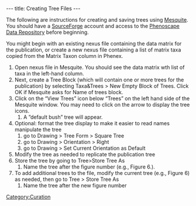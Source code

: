 ---
title: Creating Tree Files
---

The following are instructions for creating and saving trees using [http://mesquiteproject.org/mesquite/mesquite.html Mesquite].  You should have a [http://sourceforge.net/ SourceForge] account and access to the [[Data_Repository_Access_Instructions|Phenoscape Data Repository]] before beginning.

You might begin with an existing nexus file containing the data matrix for the publication, or create a new nexus file containing a list of matrix taxa copied from the Matrix Taxon column in Phenex. 


# Open nexus file in Mesquite. You should see the data matrix wth list of taxa in the left-hand column.
# Next, create a Tree Block (which will contain one or more trees for the publication) by selecting Taxa&Trees > New Empty Block of Trees.  Click OK if Mesquite asks for Name of trees block.
# Click on the “View Trees” icon below “Trees” on the left hand side of the Mesquite window.  You may need to click on the arrow to display the tree icons. 
## A ”default bush” tree will appear.  
# Optional: format the tree display to make it easier to read names manipulate the tree
## go to Drawing > Tree Form > Square Tree
## go to Drawing > Orientation > Right
## go to Drawing > Set Current Orientation as Default
# Modify the tree as needed to replicate the publication tree
# Store the tree by going to Tree>Store Tree As
## Name the tree after the figure number (e.g., Figure 6.). 
# To add additional trees to the file, modify the current tree (e.g., Figure 6) as needed, then go to Tree > Store Tree As
## Name the tree after the new figure number

[[Category:Curation]]